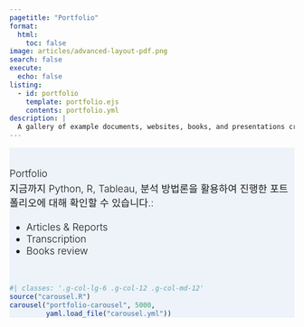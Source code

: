 ---
pagetitle: "Portfolio"
format:
  html:
    toc: false
image: articles/advanced-layout-pdf.png
search: false
execute:
  echo: false
listing:
  - id: portfolio
    template: portfolio.ejs
    contents: portfolio.yml
description: |
  A gallery of example documents, websites, books, and presentations created with Quarto.
---

::: {#hero-banner .column-screen}
::: {.grid .column-page}
::: {.headline .g-col-lg-6 .g-col-12 .g-col-md-12}
::: h1
Portfolio
:::

지금까지 Python, R, Tableau, 분석 방법론을 활용하여 진행한 포트폴리오에 대해 확인할 수 있습니다.:

-   [Articles & Reports](#articles-reports)
-   [Transcription](#transcription)
-   [Books review](#book-review)
:::

```{r}
#| classes: '.g-col-lg-6 .g-col-12 .g-col-md-12'
source("carousel.R")
carousel("portfolio-carousel", 5000, 
         yaml.load_file("carousel.yml"))
```
:::
:::

::: {#portfolio .column-page}
:::

```{=html}
<style>
#hero-banner {
  padding-top: 35px;
  background-color: rgb(237,243,249);
}
#quarto-content main { 
  margin-top: 0;
  padding-top: 0;
}
html {
  scroll-behavior: smooth;
}
.headline {
font-size: 1.25em;
font-weight: 300;
padding-bottom: 1em;
}
.headline p {
  margin: 0;
  padding-bottom: 0.2rem;
}
.headline a {
  text-decoration: none;
}
.headline ul li {
  ma    rgin-bottom: 0.3em;
}
.carousel.card {
  padding-top: 2em;
}
.carousel img {
  width: 70%;
  margin-bottom: 110px;
}
.carousel-control-prev-icon, .carousel-control-next-icon {
  margin-bottom: 110px;
}
.carousel-caption {
  padding-top: 1em;
}
.touch {
  
}
</style>
```
